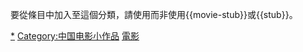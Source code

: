 {{Hiddencat}}

{{Catnav|頁面分類|社会|社会小作品|媒體小作品|香港媒體及娛樂小作品}}
{{Catnav|頁面分類|社会|媒体|媒體小作品|香港媒體及娛樂小作品}}

要從條目中加入至這個分類，請使用'''{{tl|HK-movie-stub}}'''而非使用<nowiki>{{movie-stub}}</nowiki>或<nowiki>{{stub}}</nowiki>。

[[Category:香港電影|*]]
[[Category:中国电影小作品|Category:中国电影小作品]]
[[Category:香港媒體及娛樂小作品|電影]]